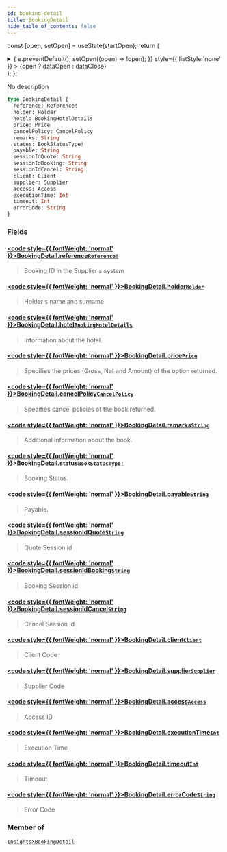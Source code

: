 ```yaml
---
id: booking-detail
title: BookingDetail
hide_table_of_contents: false
---
```






const [open, setOpen] = useState(startOpen);
return (
<details {...(open ? { open: true } : {})} className="details" style={{ border:'none', boxShadow:'none', background:'var(--ifm-background-color)' }}>
<summary
onClick={(e) => {
e.preventDefault();
setOpen((open) => !open);
}}
style={{ listStyle:'none' }} >
{open ? dataOpen : dataClose}
</summary>
{open && children}
</details>
);
};

No description

```graphql
type BookingDetail {
  reference: Reference!
  holder: Holder
  hotel: BookingHotelDetails
  price: Price
  cancelPolicy: CancelPolicy
  remarks: String
  status: BookStatusType!
  payable: String
  sessionIdQuote: String
  sessionIdBooking: String
  sessionIdCancel: String
  client: Client
  supplier: Supplier
  access: Access
  executionTime: Int
  timeout: Int
  errorCode: String
}
```

### Fields

#### [<code style={{ fontWeight: 'normal' }}>BookingDetail.<b>reference</b></code>](#)<Bullet />[`Reference!`](/api/objects/reference) <Badge class="badge badge--secondary" text="non-null"/> <Badge class="badge badge--secondary" text="object"/>

> Booking ID in the Supplier s system

#### [<code style={{ fontWeight: 'normal' }}>BookingDetail.<b>holder</b></code>](#)<Bullet />[`Holder`](/api/objects/holder) <Badge class="badge badge--secondary" text="object"/>

> Holder s name and surname

#### [<code style={{ fontWeight: 'normal' }}>BookingDetail.<b>hotel</b></code>](#)<Bullet />[`BookingHotelDetails`](/api/objects/booking-hotel-details) <Badge class="badge badge--secondary" text="object"/>

> Information about the hotel.

#### [<code style={{ fontWeight: 'normal' }}>BookingDetail.<b>price</b></code>](#)<Bullet />[`Price`](/api/objects/price) <Badge class="badge badge--secondary" text="object"/>

> Specifies the prices (Gross, Net and Amount) of the option returned.

#### [<code style={{ fontWeight: 'normal' }}>BookingDetail.<b>cancelPolicy</b></code>](#)<Bullet />[`CancelPolicy`](/api/objects/cancel-policy) <Badge class="badge badge--secondary" text="object"/>

> Specifies cancel policies of the book returned.

#### [<code style={{ fontWeight: 'normal' }}>BookingDetail.<b>remarks</b></code>](#)<Bullet />[`String`](/api/scalars/string) <Badge class="badge badge--secondary" text="scalar"/>

> Additional information about the book.

#### [<code style={{ fontWeight: 'normal' }}>BookingDetail.<b>status</b></code>](#)<Bullet />[`BookStatusType!`](/api/enums/book-status-type) <Badge class="badge badge--secondary" text="non-null"/> <Badge class="badge badge--secondary" text="enum"/>

> Booking Status.

#### [<code style={{ fontWeight: 'normal' }}>BookingDetail.<b>payable</b></code>](#)<Bullet />[`String`](/api/scalars/string) <Badge class="badge badge--secondary" text="scalar"/>

> Payable.

#### [<code style={{ fontWeight: 'normal' }}>BookingDetail.<b>sessionIdQuote</b></code>](#)<Bullet />[`String`](/api/scalars/string) <Badge class="badge badge--secondary" text="scalar"/>

> Quote Session id

#### [<code style={{ fontWeight: 'normal' }}>BookingDetail.<b>sessionIdBooking</b></code>](#)<Bullet />[`String`](/api/scalars/string) <Badge class="badge badge--secondary" text="scalar"/>

> Booking Session id

#### [<code style={{ fontWeight: 'normal' }}>BookingDetail.<b>sessionIdCancel</b></code>](#)<Bullet />[`String`](/api/scalars/string) <Badge class="badge badge--secondary" text="scalar"/>

> Cancel Session id

#### [<code style={{ fontWeight: 'normal' }}>BookingDetail.<b>client</b></code>](#)<Bullet />[`Client`](/api/objects/client) <Badge class="badge badge--secondary" text="object"/>

> Client Code

#### [<code style={{ fontWeight: 'normal' }}>BookingDetail.<b>supplier</b></code>](#)<Bullet />[`Supplier`](/api/objects/supplier) <Badge class="badge badge--secondary" text="object"/>

> Supplier Code

#### [<code style={{ fontWeight: 'normal' }}>BookingDetail.<b>access</b></code>](#)<Bullet />[`Access`](/api/objects/access) <Badge class="badge badge--secondary" text="object"/>

> Access ID

#### [<code style={{ fontWeight: 'normal' }}>BookingDetail.<b>executionTime</b></code>](#)<Bullet />[`Int`](/api/scalars/int) <Badge class="badge badge--secondary" text="scalar"/>

> Execution Time

#### [<code style={{ fontWeight: 'normal' }}>BookingDetail.<b>timeout</b></code>](#)<Bullet />[`Int`](/api/scalars/int) <Badge class="badge badge--secondary" text="scalar"/>

> Timeout

#### [<code style={{ fontWeight: 'normal' }}>BookingDetail.<b>errorCode</b></code>](#)<Bullet />[`String`](/api/scalars/string) <Badge class="badge badge--secondary" text="scalar"/>

> Error Code

### Member of

[`InsightsXBookingDetail`](/api/objects/insights-xbooking-detail) <Badge class="badge badge--secondary" text="object"/>
